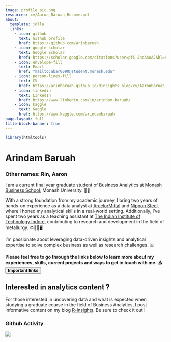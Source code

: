 ```yaml
---
image: profile_pic.png
resources: cv/Aaron_Baruah_Resume.pdf
about: 
  template: jolla
  links: 
    - icon: github
      text: Github profile
      href: https://github.com/arinbaruah
    - icon: google scholar
      text: Google Scholar
      href: https://scholar.google.com/citations?user=pfC-JnoAAAAJ&hl=en&oi=ao
    - icon: envelope-fill
      text: Email
      href: "mailto:abar0090@student.monash.edu"
    - icon: person-lines-fill
      text: CV
      href: https://arinbaruah.github.io/Rinsights_blog/cv/AaronBaruah_Resume.pdf
    - icon: linkedin
      text: LinkedIn
      href: https://www.linkedin.com/in/arindam-baruah/
    - icon: kaggle
      text: Kaggle
      href: https://www.kaggle.com/arindambaruah
page-layout: full
title-block-banner: true
---
```


```r
library(htmltools)
```

<script src="https://platform.linkedin.com/badges/js/profile.js" async defer type="text/javascript"></script>
# Arindam Baruah

### Other names: Rin, Aaron

I am a current final year graduate student of Business Analytics at [Monash Business School](https://www.monash.edu/business), Monash University. 🧑‍🎓

With a strong foundation from my academic journey, I bring two years of hands-on experience as a data analyst at [ArcelorMittal](https://corporate.arcelormittal.com) and [Nippon Steel](https://www.nipponsteel.com), where I honed my analytical skills in a real-world setting. Additionally, I've spent two years as a teaching assistant at [The Indian Institute of Technology Indore](https://www.iiti.ac.in), contributing to research and development in the field of metallurgy. ⚙️🕵️‍♂️🖥️

I'm passionate about leveraging data-driven insights and analytical expertise to solve complex business as well as research challenges. 📊

__Please feel free to go through the links below to learn more about my experiences, skills, current projects and ways to get in touch with me.__ 📤 <button id="scrollButton"> __Important links__ </button>

:::{.callout-note}
# Interested in analytics content ?
For those interested in uncovering data and what is expected when studying a graduate course in the field of Business Analytics, I post informative content on my blog [R-insights](posts/index.qmd). Be sure to check it out !
:::


<script>
  document.getElementById("scrollButton").addEventListener("click", function() {
    window.scrollTo(0, document.body.scrollHeight);
  });
</script>




### Github Activity

<img src="https://ghchart.rshah.org/arinbaruah" >


